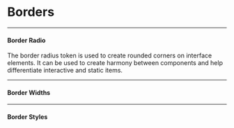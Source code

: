 
<Meta title="Tokens/Borders" />

# Borders

---

#### Border Radio

The border radius token is used to create rounded corners on interface elements. It can be used to create harmony between components and help differentiate interactive and static items.

<TokensGrid tokens={Borders.radio} />

---

#### Border Widths

<TokensGrid tokens={Borders.widths} />

---

#### Border Styles

<TokensGrid tokens={Borders.styles} />
